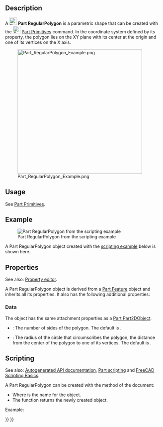 <languages/>

{{Docnav
|[[Part_Line|Line]]
|[[Part_Builder|Builder]]
|[[Part_Workbench|Part]]
|IconL=Part_Line.svg
|IconR=Part_Builder.svg
|IconC=Workbench_Part.svg
}}

<div class="mw-translate-fuzzy">
{{GuiCommand/cs|Name=Part RegularPolygon|Name/cs=Part RegularPolygon|MenuLocation=Part → [[Part_CreatePrimitives/cs|Create Primitives]] → Regular Polygon|Workbenches=[[Part_Workbench/cs|Part]], [[OpenSCAD_Workbench/cs|OpenSCAD]]|Version=0.14|SeeAlso=}}
</div>

==Description== 

A [[Image:Part_RegularPolygon.svg|24px]] '''Part RegularPolygon''' is a parametric shape that can be created with the [[Image:Part_Primitives.svg|24px]] [[Part_Primitives|Part Primitives]] command. In the coordinate system defined by its {{PropertyData|Placement}} property, the polygon lies on the XY plane with its center at the origin and one of its vertices on the X axis.

[[Image:Part_RegularPolygon_Example.png|400px]]

==Usage==

See [[Part_Primitives#Usage|Part Primitives]].

== Example ==

[[Image:Part_RegularPolygon_Scripting_Example.png|thumb|Part RegularPolygon from the scripting example]]

A Part RegularPolygon object created with the [[#Scripting|scripting example]] below is shown here.

== Properties ==

See also: [[Property_editor|Property editor]].

A Part RegularPolygon object is derived from a [[Part_Feature|Part Feature]] object and inherits all its properties. It also has the following additional properties:

=== Data ===

{{TitleProperty|Attachment}}

The object has the same attachment properties as a [[Part_Part2DObject#Data|Part Part2DObject]].

{{TitleProperty|Regular Polygon}}

* {{PropertyData|Polygon|IntegerConstraint}}: The number of sides of the polygon. The default is {{Value|6}}.
* {{PropertyData|Circumradius|Length}}: The radius of the circle that circumscribes the polygon, the distance from the center of the polygon to one of its vertices. The default is {{Value|2mm}}.

== Scripting ==

See also: [https://freecad.github.io/SourceDoc/ Autogenerated API documentation], [[Part_scripting|Part scripting]] and [[FreeCAD_Scripting_Basics|FreeCAD Scripting Basics]].

A Part RegularPolygon can be created with the {{Incode|addObject()}} method of the document:

{{Code|code=
poly = FreeCAD.ActiveDocument.addObject("Part::RegularPolygon", "myPolygon")
}}

* Where {{Incode|"myPolygon"}} is the name for the object.
* The function returns the newly created object.

Example:

{{Code|code=
import FreeCAD as App

doc = App.activeDocument()

poly = doc.addObject("Part::RegularPolygon", "myPolygon")
poly.Polygon = 5
poly.Circumradius = 8
poly.Placement = App.Placement(App.Vector(1, 2, 3), App.Rotation(60, 30, 15))

doc.recompute()
}}


{{Docnav
|[[Part_Line|Line]]
|[[Part_Builder|Builder]]
|[[Part_Workbench|Part]]
|IconL=Part_Line.svg
|IconR=Part_Builder.svg
|IconC=Workbench_Part.svg
}}

{{Part_Tools_navi{{#translation:}}}}
{{Userdocnavi{{#translation:}}}}